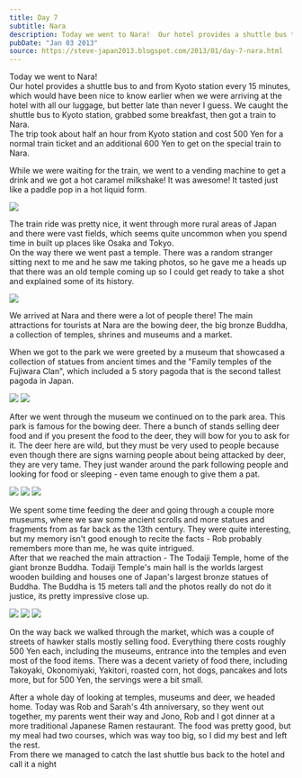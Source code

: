 ```yaml
---
title: Day 7
subtitle: Nara
description: Today we went to Nara!  Our hotel provides a shuttle bus to and from Kyoto station every 15 minutes, which would have been nice to know earl...
pubDate: "Jan 03 2013"
source: https://steve-japan2013.blogspot.com/2013/01/day-7-nara.html
---
```



Today we went to Nara!  
Our hotel provides a shuttle bus to and from Kyoto station every 15 minutes, which would have been nice to know earlier when we were arriving at the hotel with all our luggage, but better late than never I guess. We caught the shuttle bus to Kyoto station, grabbed some breakfast, then got a train to Nara.  
The trip took about half an hour from Kyoto station and cost 500 Yen for a normal train ticket and an additional 600 Yen to get on the special train to Nara.

While we were waiting for the train, we went to a vending machine to get a drink and we got a hot caramel milkshake! It was awesome! It tasted just like a paddle pop in a hot liquid form.

<Img originalAspectRatio src="2012-japan/p3hvot29lj7rhv1q1q1l.jpg" />

The train ride was pretty nice, it went through more rural areas of Japan and there were vast fields, which seems quite uncommon when you spend time in built up places like Osaka and Tokyo.  
On the way there we went past a temple. There was a random stranger sitting next to me and he saw me taking photos, so he gave me a heads up that there was an old temple coming up so I could get ready to take a shot and explained some of its history.

<Img originalAspectRatio src="2012-japan/duz1muxf76hze9n1pufw.jpg" />

We arrived at Nara and there were a lot of people there! The main attractions for tourists at Nara are the bowing deer, the big bronze Buddha, a collection of temples, shrines and museums and a market.

When we got to the park we were greeted by a museum that showcased a collection of statues from ancient times and the "Family temples of the Fujiwara Clan", which included a 5 story pagoda that is the second tallest pagoda in Japan.

<Grid>
  <Img src="2012-japan/tsj23ebsvurmcdfspbav.jpg" />
  <Img src="2012-japan/tnau6gjgvxetbvo9wrjd.jpg" />
</Grid>

After we went through the museum we continued on to the park area. This park is famous for the bowing deer. There a bunch of stands selling deer food and if you present the food to the deer, they will bow for you to ask for it. The deer here are wild, but they must be very used to people because even though there are signs warning people about being attacked by deer, they are very tame. They just wander around the park following people and looking for food or sleeping - even tame enough to give them a pat.

<Grid>
  <Img src="2012-japan/i3fsoswl4gvachzj3bps.jpg" />
  <Img src="2012-japan/lo8lxq9jwroygkzfsmk9.jpg" />
  <Img src="2012-japan/o7nhcksi0zd1466kvyla.jpg" />
</Grid>

We spent some time feeding the deer and going through a couple more museums, where we saw some ancient scrolls and more statues and fragments from as far back as the 13th century. They were quite interesting, but my memory isn't good enough to recite the facts - Rob probably remembers more than me, he was quite intrigued.  
After that we reached the main attraction - The Todaiji Temple, home of the giant bronze Buddha. Todaiji Temple's main hall is the worlds largest wooden building and houses one of Japan's largest bronze statues of Buddha. The Buddha is 15 meters tall and the photos really do not do it justice, its pretty impressive close up.

<Grid>
  <Img src="2012-japan/o6rw9rsrqp5sjng9fexi.jpg" />
  <Img src="2012-japan/uz5svqpqfvajvbaywl0n.jpg" />
  <Img src="2012-japan/ru7nhiyjt1sfszjcoddi.jpg" />
</Grid>

On the way back we walked through the market, which was a couple of streets of hawker stalls mostly selling food. Everything there costs roughly 500 Yen each, including the museums, entrance into the temples and even most of the food items. There was a decent variety of food there, including Takoyaki, Okonomiyaki, Yakitori, roasted corn, hot dogs, pancakes and lots more, but for 500 Yen, the servings were a bit small.

After a whole day of looking at temples, museums and deer, we headed home. Today was Rob and Sarah's 4th anniversary, so they went out together, my parents went their way and Jono, Rob and I got dinner at a more traditional Japanese Ramen restaurant. The food was pretty good, but my meal had two courses, which was way too big, so I did my best and left the rest.  
From there we managed to catch the last shuttle bus back to the hotel and call it a night
